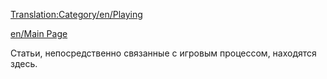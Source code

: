 [[Translation:Category/en/Playing]]

[[en/Main Page]]

Статьи, непосредственно связанные с игровым процессом, находятся здесь.